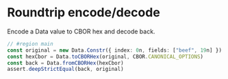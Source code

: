 # Roundtrip encode/decode

Encode a Data value to CBOR hex and decode back.

```typescript
// #region main
const original = new Data.Constr({ index: 0n, fields: ["beef", 19n] })
const hexCbor = Data.toCBORHex(original, CBOR.CANONICAL_OPTIONS)
const back = Data.fromCBORHex(hexCbor)
assert.deepStrictEqual(back, original)

```
